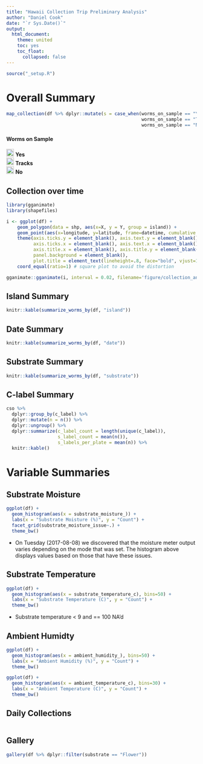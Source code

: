 ```yaml
---
title: "Hawaii Collection Trip Preliminary Analysis"
author: "Daniel Cook"
date: "`r Sys.Date()`"
output: 
  html_document:
    theme: united
    toc: yes
    toc_float:
      collapsed: false
---
```


```r
source("_setup.R")
```

# Overall Summary

```r


map_collection(df %>% dplyr::mutate(s = case_when(worms_on_sample == "Yes" ~ "green",
                                                  worms_on_sample == "Tracks" ~ "orange",
                                                  worms_on_sample == "No" ~ "grey")) , "s")


```

<h4>Worms on Sample</h4>
<div><img src='https://storage.googleapis.com/andersenlab.org/img/green.svg' width='20px'> __Yes__</div>
<div><img src='https://storage.googleapis.com/andersenlab.org/img/orange.svg' width='20px'> __Tracks__</div>
<div><img src='https://storage.googleapis.com/andersenlab.org/img/grey.svg' width='20px'> __No__</div>

## Collection over time

```r

library(gganimate)
library(shapefiles)

i <- ggplot(df) +  
    geom_polygon(data = shp, aes(x=X, y = Y, group = island)) +
    geom_point(aes(x=longitude, y=latitude, frame=datetime, cumulative = TRUE), color = "#ff800020") +
    theme(axis.ticks.y = element_blank(), axis.text.y = element_blank(), # get rid of x ticks/text
          axis.ticks.x = element_blank(), axis.text.x = element_blank(), # get rid of y ticks/text
          axis.title.x = element_blank(), axis.title.y = element_blank(),
          panel.background = element_blank(),
          plot.title = element_text(lineheight=.8, face="bold", vjust=1)) + 
    coord_equal(ratio=1) # square plot to avoid the distortion

gganimate::gganimate(i, interval = 0.02, filename='figure/collection_animation.mp4')

```

## Island Summary

```r

knitr::kable(summarize_worms_by(df, "island"))

```

## Date Summary

```r

knitr::kable(summarize_worms_by(df, "date"))

```

## Substrate Summary

```r

knitr::kable(summarize_worms_by(df, "substrate"))

```

## C-label Summary

```r

cso %>%
  dplyr::group_by(c_label) %>%
  dplyr::mutate(n = n()) %>%
  dplyr::ungroup() %>%
  dplyr::summarize(c_label_count = length(unique(c_label)),
                   s_label_count = mean(n()),
                   s_labels_per_plate = mean(n)) %>%
  knitr::kable()

```

# Variable Summaries

## Substrate Moisture

```r

ggplot(df) +
  geom_histogram(aes(x = substrate_moisture_)) +
  labs(x = "Substrate Moisture (%)", y = "Count") +
  facet_grid(substrate_moisture_issue~.) +
  theme_bw()

```

* On Tuesday (2017-08-08) we discovered that the moisture meter output varies depending on the mode that was set. The histogram above displays values based on those that have these issues.

## Substrate Temperature

```r

ggplot(df) +
  geom_histogram(aes(x = substrate_temperature_c), bins=50) +
  labs(x = "Substrate Temperature (C)", y = "Count") +
  theme_bw()

```

* Substrate temperature < 9 and == 100 NA'd

## Ambient Humidty

```r

ggplot(df) +
  geom_histogram(aes(x = ambient_humidity_), bins=50) +
  labs(x = "Ambient Humidity (%)", y = "Count") +
  theme_bw()

```

```r

ggplot(df) +
  geom_histogram(aes(x = ambient_temperature_c), bins=30) +
  labs(x = "Ambient Temperature (C)", y = "Count") +
  theme_bw()

```


## Daily Collections

```r

  
```

## Gallery

```r
gallery(df %>% dplyr::filter(substrate == "Flower"))
```


